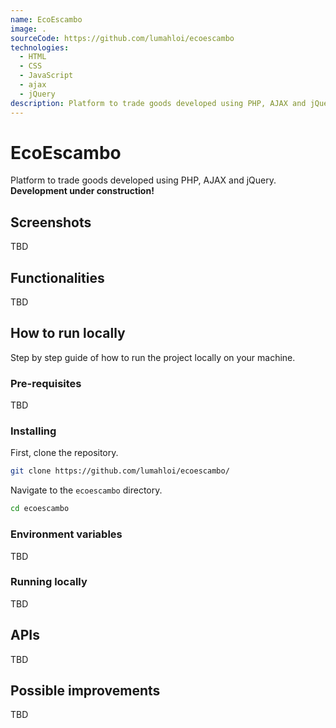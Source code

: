```yaml
---
name: EcoEscambo
image: .
sourceCode: https://github.com/lumahloi/ecoescambo
technologies:
  - HTML
  - CSS
  - JavaScript
  - ajax
  - jQuery
description: Platform to trade goods developed using PHP, AJAX and jQuery. 
---
```


# EcoEscambo
Platform to trade goods developed using PHP, AJAX and jQuery. **Development under construction!**

## Screenshots
TBD

## Functionalities
TBD

## How to run locally
Step by step guide of how to run the project locally on your machine.

### Pre-requisites
TBD

### Installing
First, clone the repository.
```bash
git clone https://github.com/lumahloi/ecoescambo/
```
Navigate to the ```ecoescambo``` directory.
```bash
cd ecoescambo
```

### Environment variables
TBD

### Running locally
TBD

## APIs
TBD

## Possible improvements
TBD